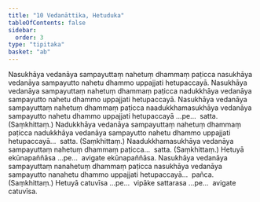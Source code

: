 ```yaml
---
title: "10 Vedanāttika, Hetuduka"
tableOfContents: false
sidebar:
  order: 3
type: "tipitaka"
basket: "ab"
---
```



<DynamicBreadcrumb />

<Division number="52">

<Paragraph number="118">
Nasukhāya vedanāya sampayuttaṃ nahetuṃ dhammaṃ paṭicca nasukhāya vedanāya sampayutto nahetu dhammo uppajjati hetupaccayā. Nasukhāya vedanāya sampayuttaṃ nahetuṃ dhammaṃ paṭicca nadukkhāya vedanāya sampayutto nahetu dhammo uppajjati hetupaccayā. Nasukhāya vedanāya sampayuttaṃ nahetuṃ dhammaṃ paṭicca naadukkhamasukhāya vedanāya sampayutto nahetu dhammo uppajjati hetupaccayā …pe…  satta. (Saṃkhittaṃ.)
</Paragraph>

<Paragraph number="119">
Nadukkhāya vedanāya sampayuttaṃ nahetuṃ dhammaṃ paṭicca nadukkhāya vedanāya sampayutto nahetu dhammo uppajjati hetupaccayā…  satta. (Saṃkhittaṃ.)
</Paragraph>

<Paragraph number="120">
Naadukkhamasukhāya vedanāya sampayuttaṃ nahetuṃ dhammaṃ paṭicca…  satta. (Saṃkhittaṃ.)
</Paragraph>

<Paragraph number="121">
Hetuyā ekūnapaññāsa …pe…  avigate ekūnapaññāsa.
</Paragraph>

<Paragraph number="122">
Nasukhāya vedanāya sampayuttaṃ nanahetuṃ dhammaṃ paṭicca nasukhāya vedanāya sampayutto nanahetu dhammo uppajjati hetupaccayā…  pañca. (Saṃkhittaṃ.) Hetuyā catuvīsa …pe…  vipāke sattarasa …pe…  avigate catuvīsa.
</Paragraph>
</Division>